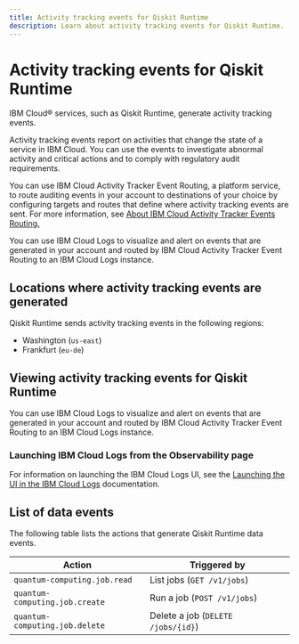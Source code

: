 ```yaml
---
title: Activity tracking events for Qiskit Runtime
description: Learn about activity tracking events for Qiskit Runtime. 
---
```


# Activity tracking events for Qiskit Runtime

IBM Cloud&reg; services, such as Qiskit Runtime, generate activity tracking events.

Activity tracking events report on activities that change the state of a service in IBM Cloud. You can use the events to investigate abnormal activity and critical actions and to comply with regulatory audit requirements.

You can use IBM Cloud Activity Tracker Event Routing, a platform service, to route auditing events in your account to destinations of your choice by configuring targets and routes that define where activity tracking events are sent. For more information, see [About IBM Cloud Activity Tracker Events Routing.](https://cloud.ibm.com/docs/atracker?topic=atracker-about)

You can use IBM Cloud Logs to visualize and alert on events that are generated in your account and routed by IBM Cloud Activity Tracker Event Routing to an IBM Cloud Logs instance.

## Locations where activity tracking events are generated

Qiskit Runtime sends activity tracking events in the following regions:

- Washington (`us-east`)
- Frankfurt (`eu-de`)

## Viewing activity tracking events for Qiskit Runtime

You can use IBM Cloud Logs to visualize and alert on events that are generated in your account and routed by IBM Cloud Activity Tracker Event Routing to an IBM Cloud Logs instance.

### Launching IBM Cloud Logs from the Observability page

For information on launching the IBM Cloud Logs UI, see the [Launching the UI in the IBM Cloud Logs](https://test.cloud.ibm.com/docs/cloud-logs?topic=cloud-logs-instance-launch) documentation.

## List of data events

The following table lists the actions that generate Qiskit Runtime data events.

| Action                           | Triggered by                       |
|----------------------------------|------------------------------------|
| `quantum-computing.job.read`     | List jobs (`GET /v1/jobs`)         |
| `quantum-computing.job.create`   | Run a job (`POST /v1/jobs`)        |
| `quantum-computing.job.delete`   | Delete a job (`DELETE /jobs/{id}`) |
